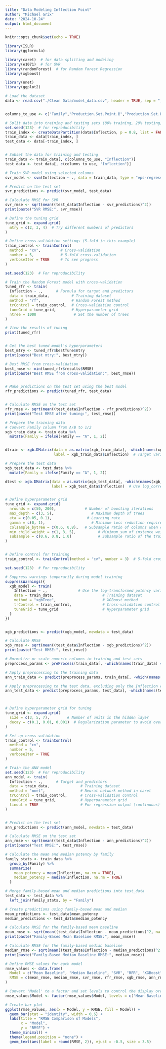 ```yaml
---
title: "Data Modeling Inflection Point"
author: "Michael Grix"
date: "2024-10-24"
output: html_document
---
```


```r
knitr::opts_chunk$set(echo = TRUE)
```

```r
library(ISLR)
library(ggformula)

library(caret)  # for data splitting and modeling
library(e1071)  # for SVR
library(randomForest)  # for Random Forest Regression
library(xgboost)

library(nnet)
library(ggplot2)

```

```r
# Load the dataset
data <- read.csv("./Clean Data/model_data.csv", header = TRUE, sep = ",")


columns_to_use <- c("Family","Production.Set.Point.B","Production.Set.Point.C","Production.Set.Point.D","Growth.Time.A","Growth.Slope.A","Growth.Slope.B","Growth.Max","Growth.Slope.C","Growth.Time.B","Protein.Conc.A","Protein.C","Protein.Conc.D","Adjuvent.Conc","Protein.Conc.B_KNNimputed","Protein.Conc.C_KNNimputed", "Vacc_age")

# Split data into training and testing sets (80% training, 20% testing)
set.seed(123)  # for reproducibility
train_index <- createDataPartition(data$Inflection, p = 0.8, list = FALSE)
train_data <- data[train_index, ]
test_data <- data[-train_index, ]


# Subset the data for training and testing
train_data <- train_data[, c(columns_to_use, "Inflection")]
test_data <- test_data[, c(columns_to_use, "Inflection")]

```

```r
# Train SVR model using selected columns
svr_model <- svm(Inflection ~ ., data = train_data, type = "eps-regression")

# Predict on the test set
svr_predictions <- predict(svr_model, test_data)

# Calculate RMSE for SVR
svr_rmse <- sqrt(mean((test_data$Inflection - svr_predictions)^2))
print(paste("SVR RMSE:", svr_rmse))

```


```r
# Define the tuning grid
tune_grid <- expand.grid(
  mtry = c(2, 3, 4)  # Try different numbers of predictors
)

# Define cross-validation settings (5-fold in this example)
train_control <- trainControl(
  method = "cv",         # Cross-validation
  number = 5,            # 5-fold cross-validation
  verboseIter = TRUE     # To see progress
)

set.seed(123)  # For reproducibility

# Train the Random Forest model with cross-validation
tuned_rfr <- train(
  Inflection ~ .,      # Formula for target and predictors
  data = train_data,          # Training dataset
  method = "rf",              # Random Forest method
  trControl = train_control,  # Cross-validation control
  tuneGrid = tune_grid,       # Hyperparameter grid
  ntree = 1000                 # Set the number of trees
)

# View the results of tuning
print(tuned_rfr)


# Get the best tuned model's hyperparameters
best_mtry <- tuned_rfr$bestTune$mtry
print(paste("Best mtry:", best_mtry))

# Best RMSE from cross-validation
best_rmse <- min(tuned_rfr$results$RMSE)
print(paste("Best RMSE from cross-validation:", best_rmse))


# Make predictions on the test set using the best model
rfr_predictions <- predict(tuned_rfr, test_data)


# Calculate RMSE on the test set
rfr_rmse <- sqrt(mean((test_data$Inflection - rfr_predictions)^2))
print(paste("Test RMSE after tuning:", test_rmse))

```



```r
# Prepare the training data
# Convert Family column from A/B to 1/2
xgb_train_data <- train_data %>%
  mutate(Family = ifelse(Family == "A", 1, 2))


dtrain <- xgb.DMatrix(data = as.matrix(xgb_train_data[, -which(names(xgb_train_data) == "Inflection")]),  # All columns except the target
                      label = xgb_train_data$Inflection)  # Target variable (log-transformed potency)

# Prepare the test data
xgb_test_data <- test_data %>%
  mutate(Family = ifelse(Family == "A", 1, 2))

dtest <- xgb.DMatrix(data = as.matrix(xgb_test_data[, -which(names(xgb_test_data) %in% c("Inflection"))]),  # All columns except the targets
                     label = xgb_test_data$Inflection)  # Use log_corrected_potency for evaluation


# Define hyperparameter grid
tune_grid <- expand.grid(
  nrounds = c(50, 200),             # Number of boosting iterations
  max_depth = c(3, 5),                 # Maximum depth of trees
  eta = c(0.05, 0.1),                # Learning rate
  gamma = c(0, 1),                     # Minimum loss reduction required to make a further partition
  colsample_bytree = c(0.6, 0.8),   # Subsample ratio of columns when constructing each tree
  min_child_weight = c(1, 3, 5),          # Minimum sum of instance weight needed in a child
  subsample = c(0.6, 0.8, 1.0)            # Subsample ratio of the training instances
)


# Define control for training
train_control <- trainControl(method = "cv", number = 3)  # 5-fold cross-validation

set.seed(123)  # For reproducibility

# Suppress warnings temporarily during model training
suppressWarnings({
  xgb_model <- train(
    Inflection ~ .,              # Use the log-transformed potency variable
    data = train_data,                      # Training dataset
    method = "xgbTree",                     # XGBoost method
    trControl = train_control,              # Cross-validation control
    tuneGrid = tune_grid                    # Hyperparameter grid
  )
})


xgb_predictions <- predict(xgb_model, newdata = test_data)

# Calculate RMSE
xgb_rmse <- sqrt(mean((test_data$Inflection - xgb_predictions)^2))
print(paste("Test RMSE:", test_rmse))


```


```r
# Normalize or scale numeric columns in training and test sets
preprocess_params <- preProcess(train_data[, -which(names(train_data) == "Inflection")], method = c("center", "scale"))

# Apply preprocessing to the training data
ann_train_data <- predict(preprocess_params, train_data[, -which(names(train_data) == "Inflection")])

# Apply preprocessing to the test data, excluding only the Inflection column
ann_test_data <- predict(preprocess_params, test_data[, -which(names(test_data) == "Inflection")])



# Define hyperparameter grid for tuning
tune_grid <- expand.grid(
  size = c(3, 5, 7),        # Number of units in the hidden layer
  decay = c(0.1, 0.01, 0.001)  # Regularization parameter to avoid overfitting
)

# Set up cross-validation
train_control <- trainControl(
  method = "cv",
  number = 5,
  verboseIter = TRUE
)

# Train the ANN model
set.seed(123)  # For reproducibility
ann_model <- train(
  Inflection ~ .,      # Target and predictors
  data = train_data,              # Training dataset
  method = "nnet",                # Neural network method in caret
  trControl = train_control,      # Cross-validation control
  tuneGrid = tune_grid,           # Hyperparameter grid
  linout = TRUE                   # For regression output (continuous)
)


# Predict on the test set
ann_predictions <- predict(ann_model, newdata = test_data)

# Calculate RMSE on the test set
ann_rmse <- sqrt(mean((test_data$Inflection - ann_predictions)^2))
print(paste("Test RMSE:", test_rmse))

```


```r
# Calculate the mean and median potency by family
family_stats <- train_data %>%
  group_by(Family) %>%
  summarize(
    mean_potency = mean(Inflection, na.rm = TRUE),
    median_potency = median(Inflection, na.rm = TRUE)
  )

# Merge family-based mean and median predictions into test_data
test_data <- test_data %>%
  left_join(family_stats, by = "Family")

# Create predictions using family-based mean and median
mean_predictions <- test_data$mean_potency
median_predictions <- test_data$median_potency

# Calculate RMSE for the family-based mean baseline
mean_rmse <- sqrt(mean((test_data$Inflection - mean_predictions)^2, na.rm = TRUE))
print(paste("Family-Based Mean Baseline RMSE:", mean_rmse))

# Calculate RMSE for the family-based median baseline
median_rmse <- sqrt(mean((test_data$Inflection - median_predictions)^2, na.rm = TRUE))
print(paste("Family-Based Median Baseline RMSE:", median_rmse))


```

```r

# Define RMSE values for each model
rmse_values <- data.frame(
  Model = c("Mean Baseline", "Median Baseline", "SVR", "RFR", "XGBoost", "ANN"),
  RMSE = c(mean_rmse, median_rmse, svr_rmse, rfr_rmse, xgb_rmse, ann_rmse)
)

# Convert 'Model' to a factor and set levels to control the display order
rmse_values$Model <- factor(rmse_values$Model, levels = c("Mean Baseline", "Median Baseline", "SVR", "RFR", "XGBoost", "ANN"))

# Create bar plot
ggplot(rmse_values, aes(x = Model, y = RMSE, fill = Model)) +
  geom_bar(stat = "identity", width = 0.6) +
  labs(title = "RMSE Comparison of Models",
       x = "Model",
       y = "RMSE") +
  theme_minimal() +
  theme(legend.position = "none") +
  geom_text(aes(label = round(RMSE, 2)), vjust = -0.5, size = 3.5)


```



